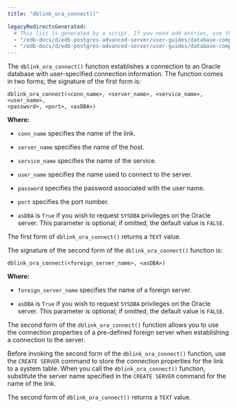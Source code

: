 ```yaml
---
title: "dblink_ora_connect()"

legacyRedirectsGenerated:
  # This list is generated by a script. If you need add entries, use the `legacyRedirects` key.
  - "/edb-docs/d/edb-postgres-advanced-server/user-guides/database-compatibility-for-oracle-developers-guide/13/dblink_ora_connect.html"
  - "/edb-docs/d/edb-postgres-advanced-server/user-guides/database-compatibility-for-oracle-developers-guide/latest/dblink_ora_connect.html"
---
```


<div id="dblink_ora_connect" class="registered_link"></div>

The `dblink_ora_connect()` function establishes a connection to an Oracle database with user-specified connection information. The function comes in two forms; the signature of the first form is:

```text
dblink_ora_connect(<conn_name>, <server_name>, <service_name>, <user_name>,
<password>, <port>, <asDBA>)
```

**Where:**

-   `conn_name` specifies the name of the link.

-   `server_name` specifies the name of the host.

-   `service_name` specifies the name of the service.

-   `user_name` specifies the name used to connect to the server.

-   `password` specifies the password associated with the user name.

-   `port` specifies the port number.

-   `asDBA` is `True` if you wish to request `SYSDBA` privileges on the Oracle server. This parameter is optional; if omitted, the default value is `FALSE`.

The first form of `dblink_ora_connect()` returns a `TEXT` value.

The signature of the second form of the `dblink_ora_connect()` function is:

```text
dblink_ora_connect(<foreign_server_name>, <asDBA>)
```

**Where:**

-   `foreign_server_name` specifies the name of a foreign server.

-   `asDBA` is `True` if you wish to request `SYSDBA` privileges on the Oracle server. This parameter is optional; if omitted, the default value is `FALSE`.

The second form of the `dblink_ora_connect()` function allows you to use the connection properties of a pre-defined foreign server when establishing a connection to the server.

Before invoking the second form of the `dblink_ora_connect()` function, use the `CREATE SERVER` command to store the connection properties for the link to a system table. When you call the `dblink_ora_connect()` function, substitute the server name specified in the `CREATE SERVER` command for the name of the link.

The second form of `dblink_ora_connect()` returns a `TEXT` value.
